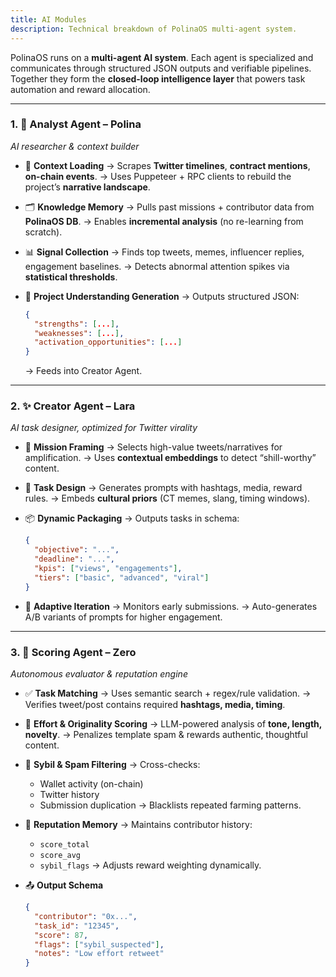 ```yaml
---
title: AI Modules
description: Technical breakdown of PolinaOS multi-agent system.
---
```

PolinaOS runs on a **multi-agent AI system**.
Each agent is specialized and communicates through structured JSON outputs and verifiable pipelines.
Together they form the **closed-loop intelligence layer** that powers task automation and reward allocation.

---

### 1. 🧠 Analyst Agent – Polina
*AI researcher & context builder*

- 📡 **Context Loading**
  → Scrapes **Twitter timelines**, **contract mentions**, **on-chain events**.
  → Uses Puppeteer + RPC clients to rebuild the project’s **narrative landscape**.

- 🗂️ **Knowledge Memory**
  → Pulls past missions + contributor data from **PolinaOS DB**.
  → Enables **incremental analysis** (no re-learning from scratch).

- 📊 **Signal Collection**
  → Finds top tweets, memes, influencer replies, engagement baselines.
  → Detects abnormal attention spikes via **statistical thresholds**.

- 🧾 **Project Understanding Generation**
  → Outputs structured JSON:
    ```json
    {
      "strengths": [...],
      "weaknesses": [...],
      "activation_opportunities": [...]
    }
    ```
  → Feeds into Creator Agent.

---

### 2. ✨ Creator Agent – Lara
*AI task designer, optimized for Twitter virality*

- 🎯 **Mission Framing**
  → Selects high-value tweets/narratives for amplification.
  → Uses **contextual embeddings** to detect “shill-worthy” content.

- 📝 **Task Design**
  → Generates prompts with hashtags, media, reward rules.
  → Embeds **cultural priors** (CT memes, slang, timing windows).

- 📦 **Dynamic Packaging**
  → Outputs tasks in schema:
    ```json
    {
      "objective": "...",
      "deadline": "...",
      "kpis": ["views", "engagements"],
      "tiers": ["basic", "advanced", "viral"]
    }
    ```

- 🔄 **Adaptive Iteration**
  → Monitors early submissions.
  → Auto-generates A/B variants of prompts for higher engagement.

---

### 3. 🎯 Scoring Agent – Zero
*Autonomous evaluator & reputation engine*

- ✅ **Task Matching**
  → Uses semantic search + regex/rule validation.
  → Verifies tweet/post contains required **hashtags, media, timing**.

- 🧮 **Effort & Originality Scoring**
  → LLM-powered analysis of **tone, length, novelty**.
  → Penalizes template spam & rewards authentic, thoughtful content.

- 🚫 **Sybil & Spam Filtering**
  → Cross-checks:
    - Wallet activity (on-chain)
    - Twitter history
    - Submission duplication
  → Blacklists repeated farming patterns.

- 🧠 **Reputation Memory**
  → Maintains contributor history:
    - `score_total`
    - `score_avg`
    - `sybil_flags`
  → Adjusts reward weighting dynamically.

- 📤 **Output Schema**
  ```json
  {
    "contributor": "0x...",
    "task_id": "12345",
    "score": 87,
    "flags": ["sybil_suspected"],
    "notes": "Low effort retweet"
  }
